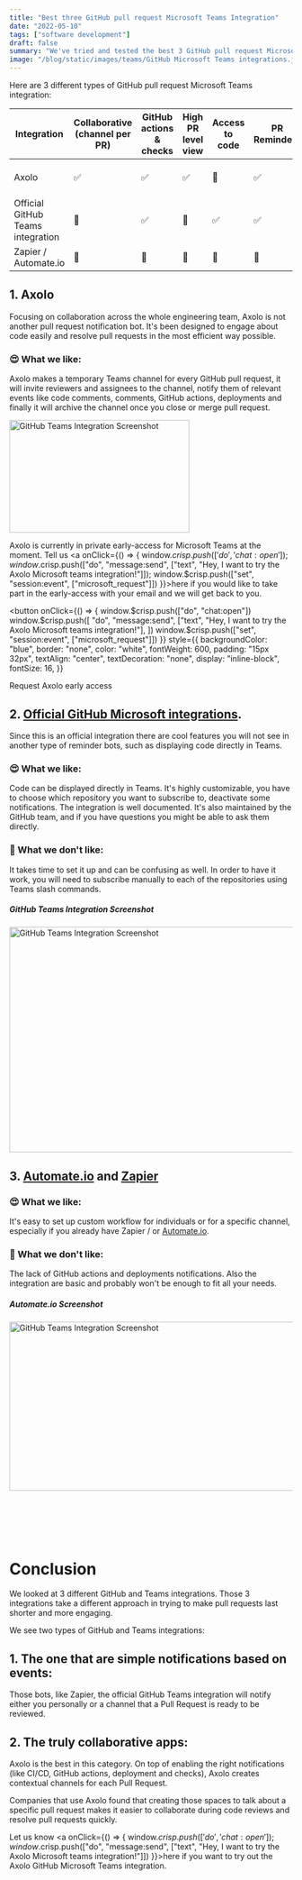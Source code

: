 ```yaml
---
title: "Best three GitHub pull request Microsoft Teams Integration"
date: "2022-05-10"
tags: ["software development"]
draft: false
summary: "We've tried and tested the best 3 GitHub pull request Microsoft Teams integrations. Read our short study to understand the value of each integration."
image: "/blog/static/images/teams/GitHub Microsoft Teams integrations.jpg"
---
```


Here are 3 different types of GitHub pull request Microsoft Teams integration:

| Integration                       | Collaborative (channel per PR) | GitHub actions & checks | High PR level view | Access to code | PR Reminders | Notifications for each PR |  Pricing           | Note           |
| --------------------------------- | ------------------------------ | ----------------------- | ------------------ | -------------- | ------------ | ------------------------- | ------------------ | -------------- |
| Axolo                             | ✅                             | ✅                      | ✅                 | 🔴             | ✅           | ✅                        |  0$ - 8$/developer | Best for teams |
| Official GitHub Teams integration | 🔴                             | ✅                      | 🔴                 | ✅             | ✅           | ✅                        |  Free              |  Long set up   |
| Zapier / Automate.io              | 🔴                             | 🔴                      | 🔴                 | 🔴             | 🔴           | ✅                        | 10$ to 600$/Month  |                |

## **1. Axolo**

Focusing on collaboration across the whole engineering team, Axolo is not another pull request notification bot. It's been designed to engage about code easily and resolve pull requests in the most efficient way possible.

### 😍 What we like:

Axolo makes a temporary Teams channel for every GitHub pull request, it will invite reviewers and assignees to the channel, notify them of relevant events like code comments, comments, GitHub actions, deployments and finally it will archive the channel once you close or merge pull request.

<div style={{ display: "flex", justifyContent: "center" }}>
  <Image
    width="320"
    height="200"
    style={{ borderRadius: "0.5rem", maxWidth: "400px" }}
    alt="GitHub Teams Integration Screenshot"
    src="/blog/static/images/teams/Slack1.jpg"
  />
</div>

Axolo is currently in private early-access for Microsoft Teams at the moment. Tell us <a onClick={() => { window.$crisp.push(['do', 'chat:open']); window.$crisp.push(["do", "message:send", ["text", "Hey, I want to try the Axolo Microsoft teams integration!"]]); window.$crisp.push(["set", "session:event", ["microsoft_request"]]) }}>here</a> if you would like to take part in the early-access with your email and we will get back to you.

<button
  onClick={() => {
    window.$crisp.push(["do", "chat:open"])
    window.$crisp.push([
      "do",
      "message:send",
      ["text", "Hey, I want to try the Axolo Microsoft teams integration!"],
    ])
    window.$crisp.push(["set", "session:event", ["microsoft_request"]])
  }}
  style={{
    backgroundColor: "blue",
    border: "none",
    color: "white",
    fontWeight: 600,
    padding: "15px 32px",
    textAlign: "center",
    textDecoration: "none",
    display: "inline-block",
    fontSize: 16,
  }}
>
  Request Axolo early access
</button>

## **2. <a target="_blank" rel="noopener noreferrer nofollow" href="https://github.com/integrations/microsoft-teams">Official GitHub Microsoft integrations</a>.**

Since this is an official integration there are cool features you will not see in another type of reminder bots, such as displaying code directly in Teams.

### 😍 What we like:

Code can be displayed directly in Teams.
It's highly customizable, you have to choose which repository you want to subscribe to, deactivate some notifications. The integration is well documented.
It's also maintained by the GitHub team, and if you have questions you might be able to ask them directly.

### 🤔 What we don't like:

It takes time to set it up and can be confusing as well.
In order to have it work, you will need to subscribe manually to each of the repositories using Teams slash commands.

##### **GitHub Teams Integration Screenshot**

<div style={{ display: "flex", justifyContent: "center" }}>
  <Image
    width="600"
    height="400"
    style={{ borderRadius: "0.5rem", maxWidth: "400px" }}
    alt="GitHub Teams Integration Screenshot"
    src="/blog/static/images/teams/PRCard.png"
  />
</div>

## **3. <a target="_blank" rel="noopener noreferrer nofollow" href="https://automate.io/integration/github/microsoft-teams">Automate.io</a> and <a target="_blank" rel="noopener noreferrer nofollow" href="https://zapier.com/apps/github/integrations/microsoft-teams">Zapier</a>**

### 😍 What we like:

It's easy to set up custom workflow for individuals or for a specific channel, especially if you already have Zapier / or [Automate.io](http://Automate.io).

### 🤔 What we don't like:

The lack of GitHub actions and deployments notifications.
Also the integration are basic and probably won't be enough to fit all your needs.

##### **Automate.io Screenshot**

<div style={{ display: "flex", justifyContent: "center" }}>
  <Image
    width="600"
    height="300"
    style={{ borderRadius: "0.5rem", maxWidth: "400px" }}
    alt="GitHub Teams Integration Screenshot"
    src="/blog/static/images/teams/automate.jpg"
  />
</div>

<br></br>
<br></br>

# Conclusion

We looked at 3 different GitHub and Teams integrations. Those 3 integrations take a different approach in trying to make pull requests last shorter and more engaging.

We see two types of GitHub and Teams integrations:

## 1. The one that are simple notifications based on events:

Those bots, like Zapier, the official GitHub Teams integration will notify either you personally or a channel that a Pull Request is ready to be reviewed.

## 2. The truly collaborative apps:

Axolo is the best in this category. On top of enabling the right notifications (like CI/CD, GitHub actions, deployment and checks), Axolo creates contextual channels for each Pull Request.

Companies that use Axolo found that creating those spaces to talk about a specific pull request makes it easier to collaborate during code reviews and resolve pull requests quickly.

Let us know <a onClick={() => { window.$crisp.push(['do', 'chat:open']); window.$crisp.push(["do", "message:send", ["text", "Hey, I want to try the Axolo Microsoft teams integration!"]]) }}>here</a> if you want to try out the Axolo GitHub Microsoft Teams integration.
